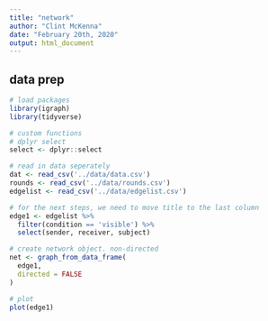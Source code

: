 ```yaml
---
title: "network"
author: "Clint McKenna"
date: "February 20th, 2020"
output: html_document
---
```


## data prep
```r
# load packages
library(igraph)
library(tidyverse)

# custom functions
# dplyr select
select <- dplyr::select

# read in data seperately
dat <- read_csv('../data/data.csv')
rounds <- read_csv('../data/rounds.csv')
edgelist <- read_csv('../data/edgelist.csv')


```


```r
# for the next steps, we need to move title to the last column
edge1 <- edgelist %>%
  filter(condition == 'visible') %>%
  select(sender, receiver, subject)

# create network object. non-directed
net <- graph_from_data_frame(
  edge1,
  directed = FALSE
)

# plot
plot(edge1)

```







